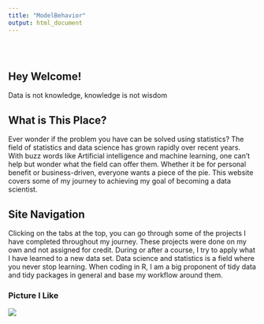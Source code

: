 ```yaml
---
title: "ModelBehavior"
output: html_document
---
```


<style type="text/css">
.title {
  display: none;
}

#getting-started img {
  margin-right: 10px;
}

</style>

<div class="row" style="padding-top: 30px;">
<div class="col-sm-6">

# **Hey Welcome!**

Data is not knowledge, knowledge is not wisdom

## What is This Place?

Ever wonder if the problem you have can be solved using statistics? The field of statistics and data science has grown rapidly over recent years. With buzz words like Artificial intelligence and machine learning, one can't help but wonder what the field can offer them. Whether it be for personal benefit or business-driven, everyone wants a piece of the pie. This website covers some of my journey to achieving my goal of becoming a data scientist. 

## Site Navigation

Clicking on the tabs at the top, you can go through some of the projects I have completed throughout my journey. These projects were done on my own and not assigned for credit. During or after a course, I try to apply what I have learned to a new data set. Data science and statistics is a field where you never stop learning. When coding in R, I am a big proponent of tidy data and tidy packages in general and base my workflow around them.















### Picture I Like
<a href = "https://crumplab.github.io">
![](images/51WizEnq3VL.jpg)
</a>
</div>
